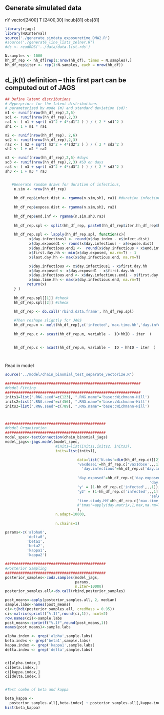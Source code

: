 ## Generate simulated data
nY vector[2400]
T [2400,30]
incub[81]
obs[81]

```r
library(rjags)
library(HDInterval)
source('./generate_simdata_exposuretime_DMW2.R') 
#source('./generate_line_lists_zelner.R') 
#ds <- readRDS('../data/data.list.rds')
```


```r
N.samples <- 1000
hh_df_rep <- hh_df[rep(1:nrow(hh_df), times = N.samples),]
hh_df_rep$iter <- rep(1:N.samples, each = nrow(hh_df))
```





## d_jk(t) definition -- this first part can be computed out of JAGS

```r


## Define latent distributions
# Hyperpriors for the latent distributions
# parameterized by mode (m) and standard deviation (sd):
m1 <- runif(nrow(hh_df_rep),2,6)
sd1 <- runif(nrow(hh_df_rep),2,3) 
ra1 <- ( m1 + sqrt( m1^2 + 4*sd1^2 ) ) / ( 2 * sd1^2 )
sh1 <- 1 + m1 * ra1

m2 <- runif(nrow(hh_df_rep), 2,6)
sd2 <- runif(nrow(hh_df_rep),2,3)
ra2 <- ( m2 + sqrt( m2^2 + 4*sd2^2 ) ) / ( 2 * sd2^2 )
sh2 <- 1 + m2 * ra2

m3 <- runif(nrow(hh_df_rep),2,6) #days
sd3 <- runif(nrow(hh_df_rep),2,3) #SD on days
ra3 <- ( m3 + sqrt( m3^2 + 4*sd3^2 ) ) / ( 2 * sd3^2 )
sh3 <- 1 + m3 * ra3


   #Generate random draws for duration of infectious, 
    n.sim <- nrow(hh_df_rep)
    
    hh_df_rep$infect.dist <- rgamma(n.sim,sh1, ra1) #duration infectiousness (actually is duration of time from infectiousness to test)
    
    hh_df_rep$expose.dist <- rgamma(n.sim,sh2, ra2)
    
    hh_df_rep$end.inf <- rgamma(n.sim,sh3,ra3)
    
    hh_df_rep.spl <- split(hh_df_rep, paste0(hh_df_rep$iter,hh_df_rep$hhID))
    
    hh_df_rep.spl <- lapply(hh_df_rep.spl, function(x){
           x$day.infectious1 <- round(x$day_index - x$infect.dist)
           x$day.exposed1 <- round(x$day.infectious - x$expose.dist)
           x$day.infectious.end1 <-  round(x$day.infectious + x$end.inf)
           x$first.day.hh <- min(x$day.exposed, na.rm=T) - 1
           x$last.day.hh <- max(x$day.infectious.end, na.rm=T)

           x$day.infectious <- x$day.infectious1 - x$first.day.hh
           x$day.exposed <- x$day.exposed1 - x$first.day.hh
           x$day.infectious.end <- x$day.infectious.end1 - x$first.day.hh
           x$max.time.hh <- max(x$day.infectious.end, na.rm=T)
          return(x)
    } )
    
    hh_df_rep.spl[[1]] #check
    hh_df_rep.spl[[2]] #check

    hh_df_rep <- do.call('rbind.data.frame', hh_df_rep.spl)
    
    #Then reshape slightly for JAGS
    hh_df_rep.m <- melt(hh_df_rep[,c('infected','max.time.hh','day.infectious','day.exposed','day.infectious.end','iter','ID','hhID',"vax1dose","vax2dose")],id.vars=c('ID','hhID','iter'))
    
    hh_df_rep.c <- acast(hh_df_rep.m, variable ~  ID+hhID ~ iter  ) 
    

    hh_df_rep.c <- acast(hh_df_rep.m, variable ~  ID ~ hhID ~ iter  ) 

        
```
Read in model
```r
source('../model/chain_binomial_test_separate_vectorize.R')
```

```r
##############################################################
#Model Fitting
##############################################################
inits1=list(".RNG.seed"=c(123), ".RNG.name"='base::Wichmann-Hill')
inits2=list(".RNG.seed"=c(456), ".RNG.name"='base::Wichmann-Hill')
inits3=list(".RNG.seed"=c(789), ".RNG.name"='base::Wichmann-Hill')



##############################################
#Model Organization
##############################################
model_spec<-textConnection(chain_binomial_jags)
model_jags<-jags.model(model_spec, 
                       #inits=list(inits1,inits2, inits3),
                       inits=list(inits1),

                                 data=list('N.obs'=dim(hh_df_rep.c)[[2]],
                                 'vaxdose1'=hh_df_rep.c['vax1dose',,,1],                                   
                                   'day.infectious'=hh_df_rep.c['day.infectious',,,],
                                 
                                 'day.exposed'=hh_df_rep.c['day.exposed',,,],
                                                                  'day.infectious.end'=hh_df_rep.c['day.infectious.end',,,],
                                 'y' = (1-hh_df_rep.c['infected',,,1]),
                                 'y2' = (1-hh_df_rep.c['infected',,,1]),
                                                                  'selecter1'=1,
                                 'time.study.HH'=hh_df_rep.c['max.time.hh',,,]
                                 #'tmax'=apply(day.matrix,1,max,na.rm=T)
                                 ),
                       n.adapt=10000, 
                       
                       n.chains=1)

```

```r
params<-c('alpha0',
          'delta0',
          'beta1',
          'beta2',
          'kappa1',
          'kappa2')

##############################################
#Posterior Sampling
##############################################
posterior_samples<-coda.samples(model_jags, 
                                params, 
                                n.iter=10000)
posterior_samples.all<-do.call(rbind,posterior_samples)

post_means<-apply(posterior_samples.all, 2, median)
sample.labs<-names(post_means)
ci<-t(hdi(posterior_samples.all, credMass = 0.95))
ci<-matrix(sprintf("%.1f",round(ci,1)), ncol=2)
row.names(ci)<-sample.labs
post_means<-sprintf("%.1f",round(post_means,1))
names(post_means)<-sample.labs

alpha.index <- grep('alpha',sample.labs)
beta.index <- grep('beta1',sample.labs)
kappa.index <- grep('kappa1',sample.labs)
delta.index <- grep('delta',sample.labs)


ci[alpha.index,]
ci[beta.index,]
ci[kappa.index,]
ci[delta.index,]


#Test combo of beta and kappa

beta_kappa <- 
  posterior_samples.all[,beta.index] + posterior_samples.all[,kappa.index]
hist(beta_kappa)
```



